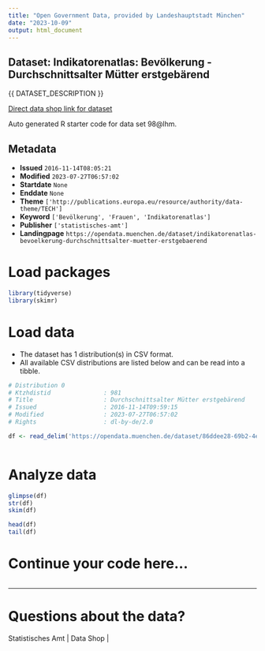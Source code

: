 ```yaml
---
title: "Open Government Data, provided by Landeshauptstadt München"
date: "2023-10-09"
output: html_document
---
```


## Dataset: Indikatorenatlas: Bevölkerung - Durchschnittsalter Mütter erstgebärend

{{ DATASET_DESCRIPTION }}

[Direct data shop link for dataset](https://opendata.muenchen.de/dataset/indikatorenatlas-bevoelkerung-durchschnittsalter-muetter-erstgebaerend)

Auto generated R starter code for data set 98@lhm.

## Metadata

- **Issued** `2016-11-14T08:05:21`
- **Modified** `2023-07-27T06:57:02`
- **Startdate** `None`
- **Enddate** `None`
- **Theme** `['http://publications.europa.eu/resource/authority/data-theme/TECH']`
- **Keyword** `['Bevölkerung', 'Frauen', 'Indikatorenatlas']`
- **Publisher** `['statistisches-amt']`
- **Landingpage** `https://opendata.muenchen.de/dataset/indikatorenatlas-bevoelkerung-durchschnittsalter-muetter-erstgebaerend`


# Load packages

```r

library(tidyverse)
library(skimr)

```

# Load data

-   The dataset has 1 distribution(s) in CSV format.
-   All available CSV distributions are listed below and can be read into a tibble.

```r

# Distribution 0
# Ktzhdistid               : 981
# Title                    : Durchschnittsalter Mütter erstgebärend
# Issued                   : 2016-11-14T09:59:15
# Modified                 : 2023-07-27T06:57:02
# Rights                   : dl-by-de/2.0

df <- read_delim('https://opendata.muenchen.de/dataset/86ddee28-69b2-4e8a-85d2-1651bd50833a/resource/2203038a-7a12-4f6d-b8c7-7df37397d4f2/download/indikat_bevoelkerung_durchschnittsalter_muetter_erstgebaerend_240723.csv')



```

# Analyze data

```r

glimpse(df)
str(df)
skim(df)

head(df)
tail(df)

```

# Continue your code here...

```r

```

------------------------------------------------------------------------

# Questions about the data?

Statistisches Amt | Data Shop | 
